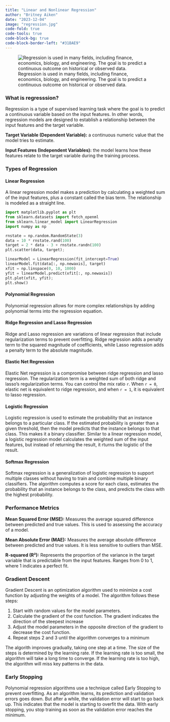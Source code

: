 ```yaml
---
title: "Linear and Nonlinear Regression"
author: "Britney Aiken"
date: "2023-12-04"
image: "regression.jpg"
code-fold: true
code-tools: true
code-block-bg: true
code-block-border-left: "#31BAE9"
---
```


![Regression is used in many fields, including finance, economics, biology, and engineering. The goal is to predict a continuous outcome on historical or observed data.](regression.jpg)


### What is regresssion? 
Regression is a type of supervised learning task where the goal is to predict a continuous variable based on the input features. In other words, regression models are designed to establish a relationship between the input features and the target variable.

**Target Variable (Dependent Variable):** a continuous numeric value that the model tries to estimate.

**Input Features (Independent Variables):** the model learns how these features relate to the target variable during the training process.

### Types of Regression

#### Linear Regression
A linear regression model makes a prediction by calculating a weighted sum of the input features, plus a constant called the bias term. The relationship is modeled as a straight line.

```python
import matplotlib.pyplot as plt
from sklearn.datasets import fetch_openml
from sklearn.linear_model import LinearRegression
import numpy as np

rnstate = np.random.RandomState(3)
data = 10 * rnstate.rand(100)
target = 2 * data - 3 + rnstate.randn(100)
plt.scatter(data, target);

linearModel = LinearRegression(fit_intercept=True)
linearModel.fit(data[:, np.newaxis], target)
xfit = np.linspace(0, 10, 1000)
yfit = linearModel.predict(xfit[:, np.newaxis])
plt.plot(xfit, yfit);
plt.show()
```


#### Polynomial Regression
Polynomial regression allows for more complex relationships by adding polynomial terms into the regression equation. 


#### Ridge Regression and Lasso Regression
Ridge and Lasso regression are variations of linear regression that include regularization terms to prevent overfitting. Ridge regression adds a penalty term to the squared magnitude of coefficients, while Lasso regression adds a penalty term to the absolute magnitude.

#### Elastic Net Regression
Elastic Net regression is a compromise between ridge regression and lasso regression. The regularization term is a weighted sum of both ridge and lasso’s regularization terms. You can control the mix ratio `r`. When `r = 0`, elastic net is equivalent to ridge regression, and when `r = 1`, it is equivalent to lasso regression.

#### Logistic Regression
Logistic regression is used to estimate the probability that an instance belongs to a particular class. If the estimated probability is greater than a given threshold, then the model predicts that the instance belongs to that class. This makes it a binary classifier. Similar to a linear regression model, a logistic regression model calculates the weighted sum of the input features, but instead of returning the result, it rturns the logistic of the result.

#### Softmax Regression
Softmax regression is a generalization of logistic regression to support multiple classes without having to train and combine multiple binary classifiers. The algorithm computes a score for each class, estimates the probability that an instance belongs to the class, and predicts the class with the highest probability. 

### Performance Metrics
**Mean Squared Error (MSE):** Measures the average squared difference between predicted and true values. This is used to assessing the accuracy of a model.

**Mean Absolute Error (MAE):** Measures the average absolute difference between predicted and true values. It is less sensitive to outliers than MSE.

**R-squared (R²):** Represents the proportion of the variance in the target variable that is predictable from the input features. Ranges from 0 to 1, where 1 indicates a perfect fit.

### Gradient Descent
Gradient Descent is an optimization algorithm used to minimize a cost function by adjusting the weights of a model. The algorithm follows these steps:

1. Start with random values for the model parameters. 
2. Calculate the gradient of the cost function. The gradient indicates the direction of the steepest increase
3. Adjust the model parameters in the opposite direction of the gradient to decrease the cost function.
4. Repeat steps 2 and 3 until the algorithm converges to a minimum

The algorith improves gradually, taking one step at a time. The size of the steps is determined by the learning rate. If the learning rate is too small, the algorithm will take a long time to converge. If the learning rate is too high, the algorithm will miss key patterns in the data. 

### Early Stopping
Polynomial regression algorithms use a technique called Early Stopping to prevent overfitting. As an algorithm learns, its prediction  and validation errors goes down. But after a while, the validation error will start to go back up. This indicates that the model is starting to overfit the data. With early stopping, you stop training as soon as the validation error reaches the minimum.
